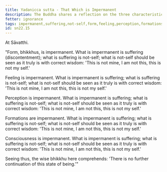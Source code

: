```yaml
---
title: Yadanicca sutta - That Which is Impermanent
description: The Buddha shares a reflection on the three characteristics of impermanence, suffering (discontentment) and not-self for the five aggregates of form, feeling, perception, formations, and consciousness.
fetter: ignorance
tags: impermanent,suffering,not-self,form,feeling,perception,formations,consciousness,sn,sn22-34,sn22
id: sn22.15
---
```


At Sāvatthi.

"Form, bhikkhus, is impermanent. What is impermanent is suffering (discontentment); what is suffering is not-self; what is not-self should be seen as it truly is with correct wisdom: 'This is not mine, I am not this, this is not my self.'

Feeling is impermanent. What is impermanent is suffering; what is suffering is not-self; what is not-self should be seen as it truly is with correct wisdom: 'This is not mine, I am not this, this is not my self.'

Perception is impermanent. What is impermanent is suffering; what is suffering is not-self; what is not-self should be seen as it truly is with correct wisdom: 'This is not mine, I am not this, this is not my self.'

Formations are impermanent. What is impermanent is suffering; what is suffering is not-self; what is not-self should be seen as it truly is with correct wisdom: 'This is not mine, I am not this, this is not my self.'

Consciousness is impermanent. What is impermanent is suffering; what is suffering is not-self; what is not-self should be seen as it truly is with correct wisdom: 'This is not mine, I am not this, this is not my self.'

Seeing thus, the wise bhikkhu here comprehends: 'There is no further continuation of this state of being.'"